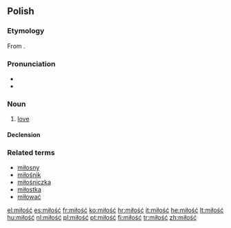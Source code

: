 ==Polish==

===Etymology===
From {{proto|Slavic|milostь|lang=pl}}.

===Pronunciation===
*{{audio|Pl-miłość.ogg|audio}}
* {{IPA|[ˈmiwɔɕt͡ɕ]|lang=pl}}

===Noun===
{{infl|pl|noun|g=f}}

# [[love]]

====Declension====
{{pl-decl-noun-ść|miłoś}}

===Related terms===
*[[miłosny]]
*[[miłośnik]] {{m}}
*[[miłośniczka]] {{f}}
*[[miłostka]] {{f}}
*[[miłować]]

[[el:miłość]]
[[es:miłość]]
[[fr:miłość]]
[[ko:miłość]]
[[hr:miłość]]
[[it:miłość]]
[[he:miłość]]
[[lt:miłość]]
[[hu:miłość]]
[[nl:miłość]]
[[pl:miłość]]
[[pt:miłość]]
[[fi:miłość]]
[[tr:miłość]]
[[zh:miłość]]
